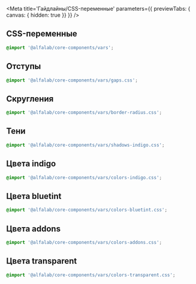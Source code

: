 



<Meta
    title='Гайдлайны/CSS-переменные'
    parameters={{ previewTabs: { canvas: { hidden: true }} }}
/>

<!-- Docs -->

## CSS-переменные

<ComponentHeader
    name='vars'
    version={version}
    package='@alfalab/core-components/vars'
    stage={3}
/>

```css
@import '@alfalab/core-components/vars';
```

## Отступы

```css
@import '@alfalab/core-components/vars/gaps.css';
```

<CssVars css={gaps} />


## Скругления

```css
@import '@alfalab/core-components/vars/border-radius.css';
```

<CssVars css={borderRadius} />


## Тени

```css
@import '@alfalab/core-components/vars/shadows-indigo.css';
```

<CssVars css={shadowsIndigo} />


## Цвета indigo

```css
@import '@alfalab/core-components/vars/colors-indigo.css';
```

<CssVars css={colorsIndigo} />


## Цвета bluetint

```css
@import '@alfalab/core-components/vars/colors-bluetint.css';
```

<CssVars css={colorsBluetint} />


## Цвета addons

```css
@import '@alfalab/core-components/vars/colors-addons.css';
```

<CssVars css={colorsAddons} />


## Цвета transparent

```css
@import '@alfalab/core-components/vars/colors-transparent.css';
```

<CssVars css={colorsTransparent} />
